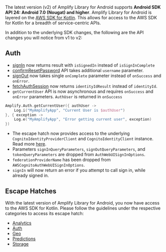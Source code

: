 The latest version (v2) of Amplify Library for Android supports **Android SDK API 24: Android 7.0 (Nougat) and higher**. Amplify Library for Android is layered on the [AWS SDK for Kotlin](https://aws.amazon.com/sdk-for-kotlin). This allows for access to the AWS SDK for Kotlin for a breadth of service-centric APIs.

In addition to the underlying SDK changes, the following are the API changes you will notice from v1 to v2:

## Auth

- [signIn](/[platform]/build-a-backend/auth/enable-sign-in/#sign-in-a-user) now returns result with `isSignedIn` instead of `isSignInComplete`
- [confirmResetPassword](/[platform]/build-a-backend/auth/manage-passwords/#reset-password) API takes additional `username` parameter.
- [signOut](/[platform]/build-a-backend/auth/sign-out/) now takes single `onComplete` parameter instead of `onSuccess` and `onError`.
- [fetchAuthSession](/[platform]/build-a-backend/auth/accessing-credentials/) now returns `identityIdResult` instead of `identityId`.
- `getCurrentUser` API is now asynchronous and requires `onSuccess` and `onError` parameters. `AuthUser` is returned in `onSuccess`

```kotlin
Amplify.Auth.getCurrentUser({ authUser ->
    Log.i("MyAmplifyApp", "Current User is $authUser")
}, { exception ->
    Log.e("MyAmplifyApp", "Error getting current user", exception)
})
```

- The escape hatch now provides access to the underlying `CognitoIdentityProviderClient` and `CognitoIdentityClient` instance. Read more [here](/[platform]/build-a-backend/auth/android-sdk/).
- Parameters `signInQueryParameters`, `signOutQueryParameters`, and `tokenQueryParameters` are dropped from `AuthWebUISignInOptions`.
- `federationProviderName` has been dropped from `AWSCognitoAuthWebUISignInOptions`.
- `signIn` will now return an error if you attempt to call sign in, while already signed in.

## Escape Hatches

With the latest version of Amplify Library for Android, you now have access to the AWS SDK for Kotlin. Please follow the guidelines under the respective categories to access its escape hatch:

- [Analytics](/[platform]/build-a-backend/more-features/analytics/sdk/)
- [Auth](/[platform]/build-a-backend/auth/android-sdk/)
- [Geo](/[platform]/build-a-backend/more-features/geo/amazon-location-sdk/)
- [Predictions](/[platform]/build-a-backend/more-features/predictions/sdk/)
- [Storage](/[platform]/build-a-backend/storage/sdk/)
